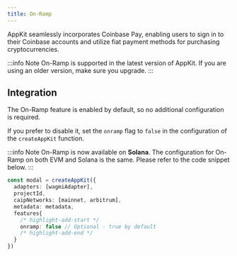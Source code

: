 ```yaml
---
title: On-Ramp
---
```


AppKit seamlessly incorporates Coinbase Pay, enabling users to sign in to their Coinbase accounts and utilize fiat payment methods for purchasing cryptocurrencies.

:::info Note
On-Ramp is supported in the latest version of AppKit. If you are using an older version, make sure you upgrade.
:::

## Integration

The On-Ramp feature is enabled by default, so no additional configuration is required. 

If you prefer to disable it, set the `onramp` flag to `false` in the configuration of the `createAppKit` function.

:::info Note
On-Ramp is now available on **Solana**. The configuration for On-Ramp on both EVM and Solana is the same. Please refer to the code snippet below.
:::

```ts
const modal = createAppKit({
  adapters: [wagmiAdapter],
  projectId,
  caipNetworks: [mainnet, arbitrum],
  metadata: metadata,
  features{
    /* highlight-add-start */
    onramp: false // Optional - true by default
    /* highlight-add-end */
  }
})
```

